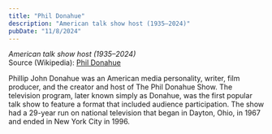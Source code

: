 ```yaml
---
title: "Phil Donahue"
description: "American talk show host (1935–2024)"
pubDate: "11/8/2024"
---
```


*American talk show host (1935–2024)*  
Source (Wikipedia): [Phil Donahue][1]

Phillip John Donahue was an American media personality, writer, film producer, and the creator and host of The Phil Donahue Show. The television program, later known simply as Donahue, was the first popular talk show to feature a format that included audience participation. The show had a 29-year run on national television that began in Dayton, Ohio, in 1967 and ended in New York City in 1996.

[1]: https://en.wikipedia.org/wiki/Phil_Donahue
